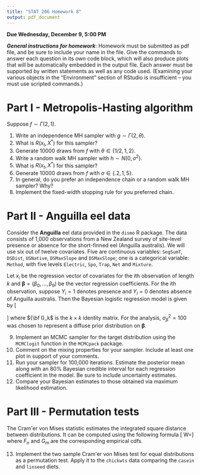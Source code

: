 ```yaml
---
title: "STAT 206 Homework 8"
output: pdf_document
---
```


**Due Wednesday, December 9, 5:00 PM**

***General instructions for homework***: Homework must be submitted as pdf file, and be sure to include your name in the file.  Give the commands to answer each question in its own code block, which will also produce plots that will be automatically embedded in the output file. Each answer must be supported by written statements as well as any code used.  (Examining your various objects in the "Environment" section of RStudio is insufficient -- you must use scripted commands.)

Part I - Metropolis-Hasting algorithm
==========

Suppose $f \sim \Gamma(2,1)$.

1. Write an independence MH sampler with $g \sim \Gamma(2, \theta)$.
2. What is $R(x_t, X^*)$ for this sampler?
3. Generate 10000 draws from $f$ with $\theta \in \{ 1/2, 1, 2 \}$.
4. Write a random walk MH sampler with $h \sim N(0, \sigma^2)$.
5. What is $R(x_t, X^*)$ for this sampler?
6. Generate 10000 draws from $f$ with $\sigma \in \{ .2, 1, 5 \}$.
7. In general, do you prefer an independence chain or a random walk MH sampler?  Why?
8. Implement the fixed-width stopping rule for you preferred chain.

Part II - **Anguilla** eel data
==========

Consider the **Anguilla** eel data provided in the `dismo` R package. The data consists of 1,000 observations from a New Zealand survey of site-level presence or absence for the short-finned eel (Anguilla australis). We will use six out of twelve covariates. Five are continuous variables: `SegSumT`, `DSDist`, `USNative`, `DSMaxSlope` and `DSMaxSlope`; one is a categorical variable: `Method`, with five levels `Electric`, `Spo`, `Trap`, `Net` and `Mixture`.

Let $x_i$ be the regression vector of covariates for the $i$th observation of length $k$ and ${\pmb \beta} = \left( \beta_0, \dots, \beta_9 \right)$ be the vector regression coefficients.  For the $i$th observation, suppose $Y_i = 1$ denotes presence and $Y_i = 0$ denotes absence of Anguilla australis. Then the Bayesian logistic regression model is given by
\[
\begin{aligned}
Y_i & \sim Bernoulli(p_i) \; , \\
p_i & \sim {\exp(x_i^{T}{\pmb \beta}) \over 1+\exp(x_i^{T}{\pmb \beta})} \; \text{ and,} \\ 
{\pmb \beta} & \sim N({\pmb 0}, \sigma_{\beta}^2{\bf I}_k) \; ,
\end{aligned}
\]
where ${\bf I}_k$ is the $k \times k$ identity matrix. For the analysis, $\sigma_{\beta}^2=100$ was chosen to represent a diffuse prior distribution on ${\pmb \beta}$.  

9. Implement an MCMC sampler for the target distribution using the `MCMClogit` function in the `MCMCpack` package.
10. Comment on the mixing properties for your sampler.  Include at least one plot in support of your comments.
11. Run your sampler for 100,000 iterations.  Estimate the posterior mean along with an 80\% Bayesian credible interval for each regression coefficient in the model.  Be sure to include uncertainty estimates.
12. Compare your Bayesian estimates to those obtained via maximum likelihood estimation.

Part III - Permutation tests
==========

The Cram\'er von Mises statistic estimates the integrated square distance between distributions. It can be computed using the following formula
\[
W=\frac{mn}{(m+n)^2}\left[ \sum_{i=1}^n(F_n(x_i)-G_m(x_i))^2 +\sum_{j=1}^m (F_n(y_j)-G_m(y_j))^2\right]
\]
where $F_n$ and $G_m$ are the corresponding empirical cdfs. 

13. Implement the two sample Cram\'er von Mises test for equal distributions as a permutation test. Apply it to the `chickwts` data comparing the `casein` and `linseed` diets.

